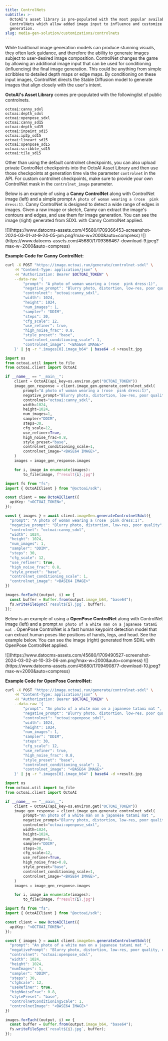 ```yaml
---
title: ControlNets
subtitle: >-
  OctoAI's asset library is pre-populated with the most popular available
  ControlNets which allow added image input to influence and customize the image
  generation.
slug: media-gen-solution/customizations/controlnets
---
```


While traditional image generation models can produce stunning visuals, they often lack guidance, and therefore the ability to generate images subject to user-desired image composition. ControlNet changes the game by allowing an additional image input that can be used for conditioning (influencing) the final image generation. This could be anything from simple scribbles to detailed depth maps or edge maps. By conditioning on these input images, ControlNet directs the Stable Diffusion model to generate images that align closely with the user's intent.

**OctoAI's Asset Library** comes pre-populated with the followinglist of public controlnets.

  ```
  octoai:canny_sdxl
  octoai:depth_sdxl
  octoai:openpose_sdxl
  octoai:canny_sd15
  octoai:depth_sd15
  octoai:inpaint_sd15
  octoai:ip2p_sd15
  octoai:lineart_sd15
  octoai:openpose_sd15
  octoai:scribble_sd15
  octoai:tile_sd15
  ```
  Other than using the default controlnet checkpoints, you can also upload private ControlNet checkpoints into the OctoAI Asset Library and then use those checkpoints at generation time via the parameter `controlnet` in the API. For custom controlnet checkpoints, make sure to provide your own ControlNet mask in the `controlnet_image` parameter.

Below is an example of using a **Canny ControlNet** along with ControlNet image (left) and a simple prompt `A photo of woman wearing a (rose  pink dress:1)`. Canny ControlNet is designed to detect a wide range of edges in images. Given a raw image or sketch, Canny can extract the image's contours and edges, and use them for image generation. You can see the image (right) generated from SDXL with Canny ControlNet applied.

<CardGroup cols={2}>
  <Card title="ControlNet Image">
 ![](https://www.datocms-assets.com/45680/1709366453-screenshot-2024-03-01-at-9-24-05-pm.png?max-w=2000&auto=compress)
  </Card>
  <Card title="SDXL with Canny ControlNet">
 ![](https://www.datocms-assets.com/45680/1709366467-download-9.jpeg?max-w=2000&auto=compress)
 </Card>
</CardGroup>

**Example Code for Canny ControlNet:**
<CodeGroup>
```bash cURL
curl -X POST "https://image.octoai.run/generate/controlnet-sdxl" \
    -H "Content-Type: application/json" \
    -H "Authorization: Bearer $OCTOAI_TOKEN" \
    --data-raw '{
        "prompt": "A photo of woman wearing a (rose  pink dress:1)",
        "negative_prompt": "Blurry photo, distortion, low-res, poor quality",
        "controlnet": "octoai:canny_sdxl",
        "width": 1024,
        "height": 1024,
        "num_images": 1,
        "sampler": "DDIM",
        "steps": 30,
        "cfg_scale": 12,
        "use_refiner": true,
        "high_noise_frac": 0.8,
        "style_preset": "base",
        "controlnet_conditioning_scale": 1,
        "controlnet_image": "<BASE64 IMAGE>"
    }' | jq -r ".images[0].image_b64" | base64 -d >result.jpg
```

```Python Python
import os
from octoai.util import to_file
from octoai.client import OctoAI

if __name__ == "__main__":
    client = OctoAI(api_key=os.environ.get("OCTOAI_TOKEN"))
    image_gen_response = client.image_gen.generate_controlnet_sdxl(
        prompt="A photo of woman wearing a (rose  pink dress:1)",
        negative_prompt="Blurry photo, distortion, low-res, poor quality",
        controlnet="octoai:canny_sdxl",
        width=1024,
        height=1024,
        num_images=1,
        sampler="DDIM",
        steps=30,
        cfg_scale=12,
        use_refiner=True,
        high_noise_frac=0.8,
        style_preset="base",
        controlnet_conditioning_scale=1,
        controlnet_image="<BASE64 IMAGE>",
    )
    images = image_gen_response.images

    for i, image in enumerate(images):
        to_file(image, f"result{i}.jpg")
```
```typescript Typescript
import fs from "fs";
import { OctoAIClient } from "@octoai/sdk";

const client = new OctoAIClient({
  apiKey: "<OCTOAI_TOKEN>",
});

const { images } = await client.imageGen.generateControlnetSdxl({
  "prompt": "A photo of woman wearing a (rose  pink dress:1)",
  "negative_prompt": "Blurry photo, distortion, low-res, poor quality",
  "controlnet": "octoai:canny_sdxl",
  "width": 1024,
  "height": 1024,
  "num_images": 1,
  "sampler": "DDIM",
  "steps": 30,
  "cfg_scale": 12,
  "use_refiner": true,
  "high_noise_frac": 0.8,
  "style_preset": "base",
  "controlnet_conditioning_scale": 1,
  "controlnet_image": "<BASE64 IMAGE>"
})

images.forEach((output, i) => {
  const buffer = Buffer.from(output.image_b64, "base64");
  fs.writeFileSync(`result${i}.jpg`, buffer);
});
```
</CodeGroup>


Below is an example of using a **OpenPose ControlNet** along with ControlNet image (left) and a prompt `An photo of a white man on a japanese tatami mat `. OpenPose ControlNet is a fast human keypoint detection model that can extract human poses like positions of hands, legs, and head. See the example below. You can see the image (right) generated from SDXL with OpenPose ControlNet applied.

<CardGroup cols={2}>
  <Card title="ControlNet Image">
 ![](https://www.datocms-assets.com/45680/1709490527-screenshot-2024-03-02-at-10-33-06-am.png?max-w=2000&auto=compress)
  </Card>
  <Card title="SDXL with OpenPose ControlNet">
 ![](https://www.datocms-assets.com/45680/1709490877-download-10.jpeg?max-w=2000&auto=compress)
 </Card>
</CardGroup>

**Example Code for OpenPose ControlNet:**
<CodeGroup>
```bash cURL
curl -X POST "https://image.octoai.run/generate/controlnet-sdxl" \
    -H "Content-Type: application/json" \
    -H "Authorization: Bearer $OCTOAI_TOKEN" \
    --data-raw '{
        "prompt": "An photo of a white man on a japanese tatami mat ",
        "negative_prompt": "Blurry photo, distortion, low-res, poor quality, distorted legs, distorted feet, disproportionate  hands and ",
        "controlnet": "octoai:openpose_sdxl",
        "width": 1024,
        "height": 1024,
        "num_images": 1,
        "sampler": "DDIM",
        "steps": 30,
        "cfg_scale": 12,
        "use_refiner": true,
        "high_noise_frac": 0.8,
        "style_preset": "base",
        "controlnet_conditioning_scale": 1,
        "controlnet_image": "<BASE64 IMAGE>"
    }' | jq -r ".images[0].image_b64" | base64 -d >result.jpg
```

```Python Python
import os
from octoai.util import to_file
from octoai.client import OctoAI

if __name__ == "__main__":
    client = OctoAI(api_key=os.environ.get("OCTOAI_TOKEN"))
    image_gen_response = client.image_gen.generate_controlnet_sdxl(
        prompt="An photo of a white man on a japanese tatami mat ",
        negative_prompt="Blurry photo, distortion, low-res, poor quality, distorted legs, distorted feet, disproportionate  hands and ",
        controlnet="octoai:openpose_sdxl",
        width=1024,
        height=1024,
        num_images=1,
        sampler="DDIM",
        steps=30,
        cfg_scale=12,
        use_refiner=True,
        high_noise_frac=0.8,
        style_preset="base",
        controlnet_conditioning_scale=1,
        controlnet_image="<BASE64 IMAGE>",
    )
    images = image_gen_response.images

    for i, image in enumerate(images):
        to_file(image, f"result{i}.jpg")
```
```typescript Typescript
import fs from "fs";
import { OctoAIClient } from "@octoai/sdk";

const client = new OctoAIClient({
  apiKey: "<OCTOAI_TOKEN>",
});

const { images } = await client.imageGen.generateControlnetSdxl({
  "prompt": "An photo of a white man on a japanese tatami mat ",
  "negativePrompt": "Blurry photo, distortion, low-res, poor quality, distorted legs, distorted feet, disproportionate  hands and ",
  "controlnet": "octoai:openpose_sdxl",
  "width": 1024,
  "height": 1024,
  "numImages": 1,
  "sampler": "DDIM",
  "steps": 30,
  "cfgScale": 12,
  "useRefiner": true,
  "highNoiseFrac": 0.8,
  "stylePreset": "base",
  "controlnetConditioningScale": 1,
  "controlnetImage": "<BASE64 IMAGE>"
})

images.forEach((output, i) => {
  const buffer = Buffer.from(output.image_b64, "base64");
  fs.writeFileSync(`result${i}.jpg`, buffer);
});
```
</CodeGroup>

